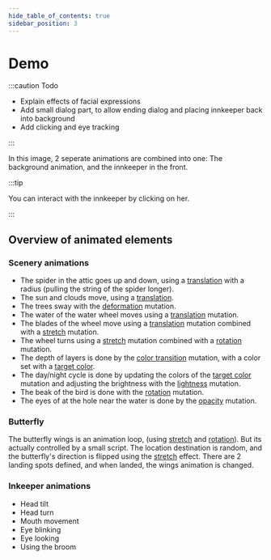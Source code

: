```yaml
---
hide_table_of_contents: true
sidebar_position: 3
---
```



# Demo

:::caution Todo

- Explain effects of facial expressions
- Add small dialog part, to allow ending dialog and placing innkeeper back into background
- Add clicking and eye tracking

:::

<Demo />

In this image, 2 seperate animations are combined into one: The background animation, and the innkeeper in the front.

:::tip

You can interact with the innkeeper by clicking on her.

:::

## Overview of animated elements

### Scenery animations

- The spider in the attic goes up and down, using a [translation][] with a
  radius (pulling the string of the spider longer).
- The sun and clouds move, using a [translation][].
- The trees sway with the [deformation][] mutation.
- The water of the water wheel moves using a [translation][] mutation.
- The blades of the wheel move using a [translation][] mutation combined
  with a [stretch][] mutation.
- The wheel turns using a [stretch][] mutation combined with a [rotation][] mutation.
- The depth of layers is done by the [color transition][] mutation, with a color
  set with a [target color][].
- The day/night cycle is done by updating the colors of the [target color][]
  mutation and adjusting the brightness with the [lightness][] mutation.
- The beak of the bird is done with the [rotation][] mutation.
- The eyes of at the hole near the water is done by the [opacity][] mutation.

### Butterfly

The butterfly wings is an animation loop, (using [stretch][] and [rotation][]). But its
actually controlled by a small script. The location destination is random, and the butterfly's
direction is flipped using the [stretch][] effect. There are 2 landing spots defined,
and when landed, the wings animation is changed.

[opacity]: /docs/creating-animation#-opacity-mutation
[translation]: /docs/creating-animation#-translation-mutation
[deformation]: /docs/creating-animation#-deformation-mutation
[stretch]: /docs/creating-animation#-stretch-mutation
[rotation]: /docs/creating-animation#-rotation-mutation
[color transition]: /docs/creating-animation#-color-transition-mutation
[target color]: /docs/creating-animation#-target-color-mutation
[lightness]: /docs/creating-animation#-lightness-mutation

### Inkeeper animations

- Head tilt
- Head turn
- Mouth movement
- Eye blinking
- Eye looking
- Using the broom
